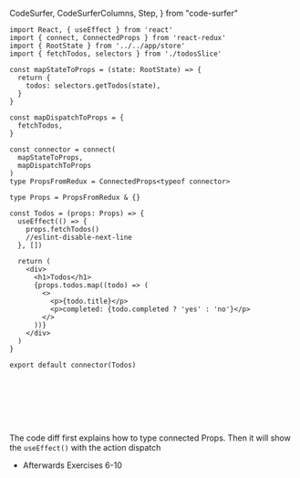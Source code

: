 CodeSurfer,
CodeSurferColumns,
Step,
} from "code-surfer"


<CodeSurfer>

```tsx title="Using the thunk inside our component" showNumbers
import React, { useEffect } from 'react'
import { connect, ConnectedProps } from 'react-redux'
import { RootState } from '../../app/store'
import { fetchTodos, selectors } from './todosSlice'

const mapStateToProps = (state: RootState) => {
  return {
    todos: selectors.getTodos(state),
  }
}

const mapDispatchToProps = {
  fetchTodos,
}

const connector = connect(
  mapStateToProps,
  mapDispatchToProps
)
type PropsFromRedux = ConnectedProps<typeof connector>

type Props = PropsFromRedux & {}

const Todos = (props: Props) => {
  useEffect(() => {
    props.fetchTodos()
    //eslint-disable-next-line
  }, [])

  return (
    <div>
      <h1>Todos</h1>
      {props.todos.map((todo) => (
        <>
          <p>{todo.title}</p>
          <p>completed: {todo.completed ? 'yes' : 'no'}</p>
        </>
      ))}
    </div>
  )
}

export default connector(Todos)
```

```diff 2

```

```diff 4

```

```diff 12:14

```

```diff 16:22

```

```diff 24

```

```diff 43

```

```diff 25:28

```

</CodeSurfer>

<Notes>

The code diff first explains how to type connected Props.
Then it will show the `useEffect()` with the action dispatch

* Afterwards Exercises 6-10

</Notes>
